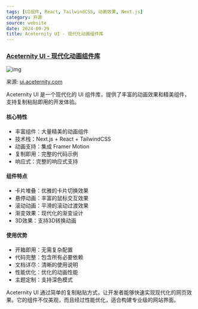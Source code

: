 ```yaml
---
tags: [UI组件, React, TailwindCSS, 动画效果, Next.js]
category: 开源
source: website
date: 2024-09-29
title: Aceternity UI - 现代化动画组件库
---
```


### [Aceternity UI - 现代化动画组件库](https://ui.aceternity.com/)

![img](https://img.mengpeng.tech/i/2024/12/05/67513726d7230.webp)

来源: [ui.aceternity.com](https://ui.aceternity.com/)

Aceternity UI 是一个现代化的 UI 组件库，提供了丰富的动画效果和精美组件，支持复制粘贴即用的开发体验。

#### 核心特性
- 丰富组件：大量精美的动画组件
- 技术栈：Next.js + React + TailwindCSS
- 动画支持：集成 Framer Motion
- 复制即用：完整的代码示例
- 响应式：完整的响应式支持

#### 组件特点
- 卡片堆叠：优雅的卡片切换效果
- 悬停动画：丰富的鼠标交互效果
- 滚动动画：平滑的滚动过渡效果
- 渐变效果：现代化的渐变设计
- 3D效果：支持3D转换动画

#### 使用优势
- 开箱即用：无需复杂配置
- 代码完整：包含所有必要依赖
- 文档详尽：清晰的使用说明
- 性能优化：优化的动画性能
- 主题定制：支持深色模式

Aceternity UI 通过简单的复制粘贴方式，让开发者能够快速实现现代化的网页效果。它的组件不仅美观，而且经过性能优化，适合构建专业级的网站界面。 